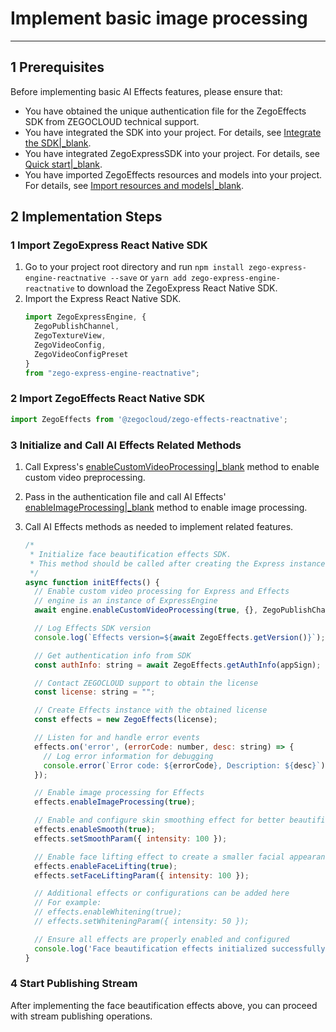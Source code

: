 # Implement basic image processing

- - -

## 1 Prerequisites

Before implementing basic AI Effects features, please ensure that:

- You have obtained the unique authentication file for the ZegoEffects SDK from ZEGOCLOUD technical support.
- You have integrated the SDK into your project. For details, see [Integrate the SDK|_blank](!Quick_Starts/Integration).
- You have integrated ZegoExpressSDK into your project. For details, see [Quick start|_blank](!ExpressVideoSDK-Quick_start_Integrate_Implementation).
- You have imported ZegoEffects resources and models into your project. For details, see [Import resources and models|_blank](!Quick_Starts/Import_Resources).

## 2 Implementation Steps

### 1 Import ZegoExpress React Native SDK

1. Go to your project root directory and run `npm install zego-express-engine-reactnative --save` or `yarn add zego-express-engine-reactnative` to download the ZegoExpress React Native SDK.
2. Import the Express React Native SDK.
    ```javascript
    import ZegoExpressEngine, {
      ZegoPublishChannel,
      ZegoTextureView,
      ZegoVideoConfig,
      ZegoVideoConfigPreset
    } 
    from "zego-express-engine-reactnative";
    ```

### 2 Import ZegoEffects React Native SDK
    
```javascript
import ZegoEffects from '@zegocloud/zego-effects-reactnative';
```  

### 3 Initialize and Call AI Effects Related Methods

1. Call Express's [enableCustomVideoProcessing|_blank](/unique-api/express-video-sdk/en/javascript_react-native/classes/_zegoexpressengine_.zegoexpressengine.html#enablecustomvideoprocessing) method to enable custom video preprocessing.
2. Pass in the authentication file and call AI Effects' [enableImageProcessing|_blank](@enableImageProcessing) method to enable image processing.
4. Call AI Effects methods as needed to implement related features.

    ```javascript
    /*
     * Initialize face beautification effects SDK.
     * This method should be called after creating the Express instance.
     */
    async function initEffects() {
      // Enable custom video processing for Express and Effects
      // engine is an instance of ExpressEngine
      await engine.enableCustomVideoProcessing(true, {}, ZegoPublishChannel.Main);
    
      // Log Effects SDK version
      console.log(`Effects version=${await ZegoEffects.getVersion()}`);
    
      // Get authentication info from SDK
      const authInfo: string = await ZegoEffects.getAuthInfo(appSign);
    
      // Contact ZEGOCLOUD support to obtain the license
      const license: string = "";
    
      // Create Effects instance with the obtained license
      const effects = new ZegoEffects(license);
    
      // Listen for and handle error events
      effects.on('error', (errorCode: number, desc: string) => {
        // Log error information for debugging
        console.error(`Error code: ${errorCode}, Description: ${desc}`);
      });
    
      // Enable image processing for Effects
      effects.enableImageProcessing(true);
    
      // Enable and configure skin smoothing effect for better beautification
      effects.enableSmooth(true);
      effects.setSmoothParam({ intensity: 100 });
    
      // Enable face lifting effect to create a smaller facial appearance
      effects.enableFaceLifting(true);
      effects.setFaceLiftingParam({ intensity: 100 });
    
      // Additional effects or configurations can be added here
      // For example:
      // effects.enableWhitening(true);
      // effects.setWhiteningParam({ intensity: 50 });
    
      // Ensure all effects are properly enabled and configured
      console.log('Face beautification effects initialized successfully.');
    }
    ```

### 4 Start Publishing Stream

After implementing the face beautification effects above, you can proceed with stream publishing operations.
